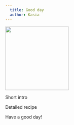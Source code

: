 ```yaml
---
  title: Good day
  author: Kasia
---
```


![](images/good_day.jpeg){width="200"}

Short intro

Detailed recipe

Have a good day!
